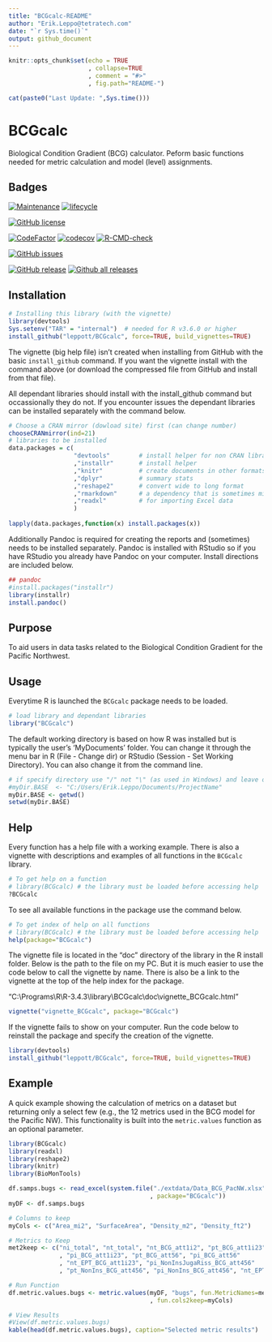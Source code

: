```yaml
---
title: "BCGcalc-README"
author: "Erik.Leppo@tetratech.com"
date: "`r Sys.time()`"
output: github_document
---
```


<!-- README.md is generated from README.Rmd. Please edit that file -->

```r
knitr::opts_chunk$set(echo = TRUE
                      , collapse=TRUE
                      , comment = "#>"
                      , fig.path="README-")

```

```r
cat(paste0("Last Update: ",Sys.time()))
```


# BCGcalc
Biological Condition Gradient (BCG) calculator.  Peform basic functions needed for metric calculation and model (level) assignments.

Badges
-----------
[![Maintenance](https://img.shields.io/badge/Maintained%3F-yes-green.svg)](https://GitHub.com/leppott/BCGcalc/graphs/commit-activity)
[![lifecycle](https://img.shields.io/badge/lifecycle-stable-green.svg)](https://www.tidyverse.org/lifecycle/#stable)

[![GitHub license](https://img.shields.io/github/license/leppott/BCGcalc.svg)](https://github.com/leppott/BCGcalc/blob/master/LICENSE)

[![CodeFactor](https://www.codefactor.io/repository/github/leppott/BCGcalc/badge)](https://www.codefactor.io/repository/github/leppott/BCGcalc)
[![codecov](https://codecov.io/gh/leppott/BCGcalc/branch/master/graph/badge.svg)](https://codecov.io/gh/leppott/BCGcalc)
[![R-CMD-check](https://github.com/leppott/BCGcalc/workflows/R-CMD-check/badge.svg)](https://github.com/leppott/BCGcalc/actions)


[![GitHub issues](https://img.shields.io/github/issues/leppott/BCGcalc.svg)](https://GitHub.com/leppott/BCGcalc/issues/)

[![GitHub release](https://img.shields.io/github/release/leppott/BCGcalc.svg)](https://GitHub.com/leppott/BCGcalc/releases/)
[![Github all releases](https://img.shields.io/github/downloads/leppott/BCGcalc/total.svg)](https://GitHub.com/leppott/BCGcalc/releases/)

Installation
-----------------
```r
# Installing this library (with the vignette)
library(devtools) 
Sys.setenv("TAR" = "internal")  # needed for R v3.6.0 or higher
install_github("leppott/BCGcalc", force=TRUE, build_vignettes=TRUE)
```

The vignette (big help file) isn't created when installing from GitHub with the basic `install_github` command.  If you want the vignette install with the command above (or download the compressed file from GitHub and install from that file).

All dependant libraries should install with the install_github command but occassionally they do not.  If you encounter issues the dependant libraries can be installed separately with the command below.

```r
# Choose a CRAN mirror (dowload site) first (can change number)
chooseCRANmirror(ind=21) 
# libraries to be installed
data.packages = c(                  
                  "devtools"        # install helper for non CRAN libraries
                  ,"installr"       # install helper
                  ,"knitr"          # create documents in other formats (e.g., PDF or Word)
                  ,"dplyr"          # summary stats
                  ,"reshape2"       # convert wide to long format
                  ,"rmarkdown"      # a dependency that is sometimes missed.
                  ,"readxl"         # for importing Excel data
                  )
                  
lapply(data.packages,function(x) install.packages(x))
```

Additionally Pandoc is required for creating the reports and (sometimes) needs to be installed separately.  Pandoc is installed with RStudio so if you have RStudio you already have Pandoc on your computer.  Install directions are included below.

```r
## pandoc
#install.packages("installr")
library(installr)
install.pandoc()
```

Purpose
--------------
To aid users in data tasks related to the Biological Condition Gradient for the Pacific Northwest.

Usage
------------
Everytime R is launched the `BCGcalc` package needs to be loaded.
```r
# load library and dependant libraries
library("BCGcalc")
```

The default working directory is based on how R was installed but is typically the user's 'MyDocuments' folder.  You can change it through the menu bar in R (File - Change dir) or RStudio (Session - Set Working Directory).  You can also change it from the command line.

```r
# if specify directory use "/" not "\" (as used in Windows) and leave off final "/" (example below).
#myDir.BASE  <- "C:/Users/Erik.Leppo/Documents/ProjectName"
myDir.BASE <- getwd()
setwd(myDir.BASE)
```

Help
------------
Every function has a help file with a working example.  There is also a vignette with descriptions and examples of all functions in the `BCGcalc` library.

```r
# To get help on a function
# library(BCGcalc) # the library must be loaded before accessing help
?BCGcalc
```

To see all available functions in the package use the command below.

```r
# To get index of help on all functions
# library(BCGcalc) # the library must be loaded before accessing help
help(package="BCGcalc")
```

The vignette file is located in the “doc” directory of the library in the R install folder.  Below is the path to the file on my PC.  But it is much easier to use the code below to call the vignette by name.  There is also be a link to the vignette at the top of the help index for the package.

"C:\\Programs\\R\\R-3.4.3\\library\\BCGcalc\\doc\\vignette_BCGcalc.html"

```r
vignette("vignette_BCGcalc", package="BCGcalc")
```

If the vignette fails to show on your computer.  Run the code below to reinstall the package and specify the creation of the vignette.

```r
library(devtools)
install_github("leppott/BCGcalc", force=TRUE, build_vignettes=TRUE)
```

Example
------------
A quick example showing the calculation of metrics on a dataset but returning only a select few (e.g., the 12 metrics used in the BCG model for the Pacific NW).  This functionality is built into the `metric.values` function as an optional parameter.

```r
library(BCGcalc)
library(readxl)
library(reshape2)
library(knitr)
library(BioMonTools)

df.samps.bugs <- read_excel(system.file("./extdata/Data_BCG_PacNW.xlsx"
                                       , package="BCGcalc"))
myDF <- df.samps.bugs

# Columns to keep
myCols <- c("Area_mi2", "SurfaceArea", "Density_m2", "Density_ft2")

# Metrics to Keep
met2keep <- c("ni_total", "nt_total", "nt_BCG_att1i2", "pt_BCG_att1i23"
              , "pi_BCG_att1i23", "pt_BCG_att56", "pi_BCG_att56"
              , "nt_EPT_BCG_att1i23", "pi_NonInsJugaRiss_BCG_att456"
              , "pt_NonIns_BCG_att456", "pi_NonIns_BCG_att456", "nt_EPT")

# Run Function
df.metric.values.bugs <- metric.values(myDF, "bugs", fun.MetricNames=met2keep
                                       , fun.cols2keep=myCols)

# View Results
#View(df.metric.values.bugs)
kable(head(df.metric.values.bugs), caption="Selected metric results")
```

